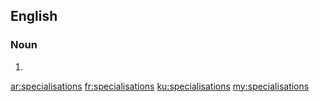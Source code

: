 ==English==

===Noun===
{{head|en}} {{p}}

# {{plural of|specialisation|lang=en}}

[[ar:specialisations]]
[[fr:specialisations]]
[[ku:specialisations]]
[[my:specialisations]]